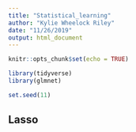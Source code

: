```yaml
---
title: "Statistical_learning"
author: "Kylie Wheelock Riley"
date: "11/26/2019"
output: html_document
---
```


```r
knitr::opts_chunk$set(echo = TRUE)

library(tidyverse)
library(glmnet)

set.seed(11)
```

## Lasso